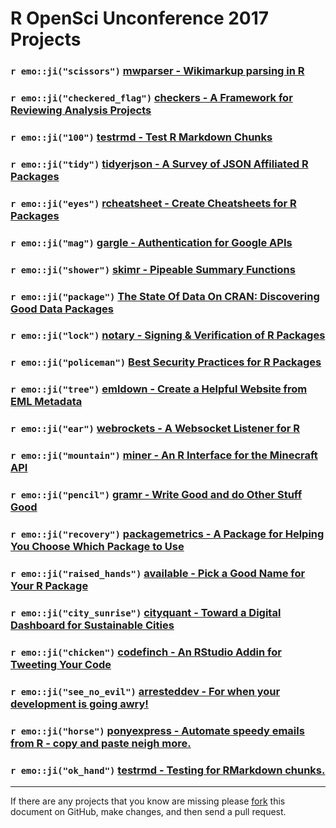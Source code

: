 # R OpenSci Unconference 2017 Projects

### `r emo::ji("scissors")` [mwparser - Wikimarkup parsing in R](https://github.com/ropenscilabs/mwparser)

### `r emo::ji("checkered_flag")` [checkers - A Framework for Reviewing Analysis Projects](https://github.com/ropenscilabs/checkers)

### `r emo::ji("100")` [testrmd - Test R Markdown Chunks](https://github.com/ropenscilabs/testrmd)

### `r emo::ji("tidy")` [tidyerjson - A Survey of JSON Affiliated R Packages](https://github.com/ropenscilabs/tidyerjson)

### `r emo::ji("eyes")` [rcheatsheet - Create Cheatsheets for R Packages](https://github.com/ropenscilabs/rcheatsheet)

### `r emo::ji("mag")` [gargle - Authentication for Google APIs](https://github.com/r-pkgs/gargle)

### `r emo::ji("shower")` [skimr - Pipeable Summary Functions](https://github.com/ropenscilabs/skimr)

### `r emo::ji("package")` [The State Of Data On CRAN: Discovering Good Data Packages](https://github.com/ropenscilabs/data-packages)

### `r emo::ji("lock")` [notary - Signing & Verification of R Packages](https://github.com/ropenscilabs/notary)

### `r emo::ji("policeman")` [Best Security Practices for R Packages](https://github.com/ropenscilabs/r-security-practices)

### `r emo::ji("tree")` [emldown - Create a Helpful Website from EML Metadata](https://github.com/ropenscilabs/emldown)

### `r emo::ji("ear")` [webrockets - A Websocket Listener for R](https://github.com/ropenscilabs/webrockets)

### `r emo::ji("mountain")` [miner - An R Interface for the Minecraft API](https://github.com/ROpenSciLabs/miner)

### `r emo::ji("pencil")` [gramr - Write Good and do Other Stuff Good](https://github.com/ropenscilabs/gramr)

### `r emo::ji("recovery")` [packagemetrics - A Package for Helping You Choose Which Package to Use](https://github.com/ropenscilabs/packagemetrics)

### `r emo::ji("raised_hands")` [available - Pick a Good Name for Your R Package](https://github.com/ropenscilabs/available)

### `r emo::ji("city_sunrise")` [cityquant - Toward a Digital Dashboard for Sustainable Cities](https://github.com/ropenscilabs/cityquant)

### `r emo::ji("chicken")` [codefinch - An RStudio Addin for Tweeting Your Code](https://github.com/ropenscilabs/codefinch)

### `r emo::ji("see_no_evil")` [arresteddev - For when your development is going awry!](https://github.com/ropenscilabs/arresteddev)

### `r emo::ji("horse")` [ponyexpress - Automate speedy emails from R - copy and paste neigh more.](https://github.com/ropenscilabs/ponyexpress)

### `r emo::ji("ok_hand")` [testrmd - Testing for RMarkdown chunks.](https://github.com/ropenscilabs/testrmd)

---

If there are any projects that you know are missing please
[fork](https://github.com/ropenscilabs/runconf17-projects) 
this document on GitHub, make changes, and then send a pull
request.
